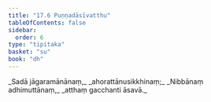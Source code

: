 ```yaml
---
title: "17.6 Puṇṇadāsīvatthu"
tableOfContents: false
sidebar:
  order: 6
type: "tipitaka"
basket: "su"
book: "dh"
---
```



<DynamicBreadcrumb />

<Division number="226" book="dh" bookNo="18" page="46">

<Paragraph number="245" type="verses" book="dh">
_Sadā jāgaramānānaṃ,_  
_ahorattānusikkhinaṃ;_  
_Nibbānaṃ adhimuttānaṃ,_  
_atthaṃ gacchanti āsavā._
</Paragraph>
</Division>